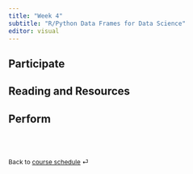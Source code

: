 ```yaml
---
title: "Week 4"
subtitle: "R/Python Data Frames for Data Science"
editor: visual
---
```


::: callout-important
:::

## Participate

<!-- 🖥️ [Slides - R/Python Data Frames for Data Science](/slides/07-package.html) -->

## Reading and Resources

<!-- 📖 [tibble](https://tibble.tidyverse.org/) -->

<!-- 📖 [pipes](https://r4ds.hadley.nz/data-transform.html#sec-the-pipe) -->

<!-- 📖 [NumPy](https://numpy.org/doc/stable/user/index.html) -->

<!-- 📖 [pandas](https://pandas.pydata.org/docs/user_guide/index.html) -->

## Perform

<!-- 📋 [Lab-08 Tibbles and Pipes](/exercise/lab08-tibble.html) -->

<!-- 📋 [Lab-09 NumPy and pandas](/exercise/lab09-numpy.html) -->

<br><br>

::: {style="font-size: 0.875em;"}
Back to [course schedule](/ "Course schedule") ⏎
:::
